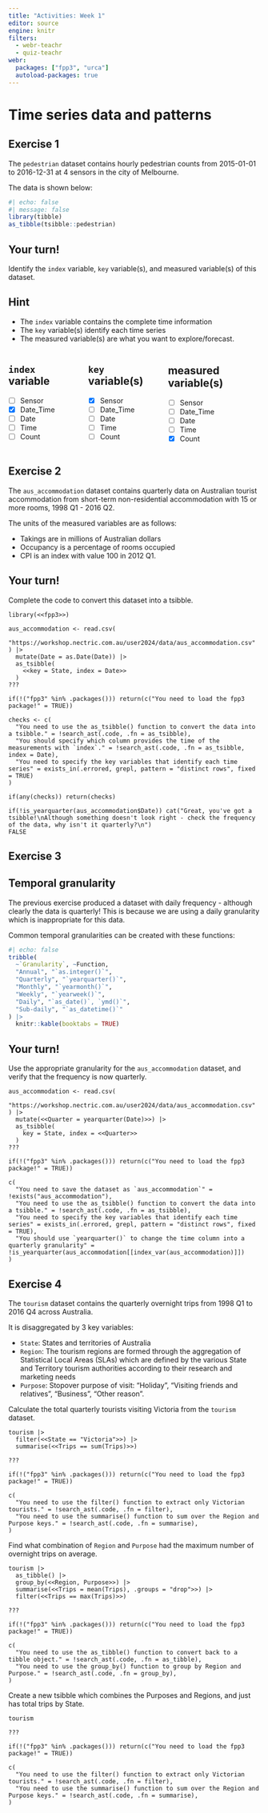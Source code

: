 ```yaml
---
title: "Activities: Week 1"
editor: source
engine: knitr
filters:
  - webr-teachr
  - quiz-teachr
webr:
  packages: ["fpp3", "urca"]
  autoload-packages: true
---
```


# Time series data and patterns

## Exercise 1

The `pedestrian` dataset contains hourly pedestrian counts from 2015-01-01 to 2016-12-31 at 4 sensors in the city of Melbourne.

The data is shown below:

```r
#| echo: false
#| message: false
library(tibble)
as_tibble(tsibble::pedestrian)
```

::: {.callout-caution}
## Your turn!

Identify the `index` variable, `key` variable(s), and measured variable(s) of this dataset.
:::

::: {.callout-tip}
## Hint

* The `index` variable contains the complete time information
* The `key` variable(s) identify each time series
* The measured variable(s) are what you want to explore/forecast.
:::

::: columns

::: {.column width="30%"}

## `index` variable
:::{.quiz-singlechoice}
- [ ] [Sensor]{hint="x"}
- [X] [Date_Time]{hint="o"}
- [ ] [Date]{hint="x"}
- [ ] [Time]{hint="x"}
- [ ] [Count]{hint="x"}
:::
:::

::: {.column width="30%"}

## `key` variable(s)
:::{.quiz-multichoice}
- [X] [Sensor]{hint="o"}
- [ ] [Date_Time]{hint="x"}
- [ ] [Date]{hint="x"}
- [ ] [Time]{hint="x"}
- [ ] [Count]{hint="x"}
:::
:::

::: {.column width="40%"}

## measured variable(s)
:::{.quiz-multichoice}
- [ ] [Sensor]{hint="x"}
- [ ] [Date_Time]{hint="x"}
- [ ] [Date]{hint="x"}
- [ ] [Time]{hint="x"}
- [X] [Count]{hint="o"}
:::
:::
:::

## Exercise 2

The `aus_accommodation` dataset contains quarterly data on Australian tourist accommodation from short-term non-residential accommodation with 15 or more rooms, 1998 Q1 - 2016 Q2.

The units of the measured variables are as follows:

* Takings are in millions of Australian dollars
* Occupancy is a percentage of rooms occupied
* CPI is an index with value 100 in 2012 Q1.

::: {.callout-caution}
## Your turn!

Complete the code to convert this dataset into a tsibble.
:::

```webr-teachr
library(<<fpp3>>)

aus_accommodation <- read.csv(
  "https://workshop.nectric.com.au/user2024/data/aus_accommodation.csv"
) |>
  mutate(Date = as.Date(Date)) |>
  as_tsibble(
    <<key = State, index = Date>>
  )
???

if(!("fpp3" %in% .packages())) return(c("You need to load the fpp3 package!" = TRUE))

checks <- c(
  "You need to use the as_tsibble() function to convert the data into a tsibble." = !search_ast(.code, .fn = as_tsibble),
  "You should specify which column provides the time of the measurements with `index`." = !search_ast(.code, .fn = as_tsibble, index = Date),
  "You need to specify the key variables that identify each time series" = exists_in(.errored, grepl, pattern = "distinct rows", fixed = TRUE)
)

if(any(checks)) return(checks)

if(!is_yearquarter(aus_accommodation$Date)) cat("Great, you've got a tsibble!\nAlthough something doesn't look right - check the frequency of the data, why isn't it quarterly?\n")
FALSE
```


## Exercise 3

:::{.callout-important}
## Temporal granularity

The previous exercise produced a dataset with daily frequency - although clearly the data is quarterly! This is because we are using a daily granularity which is inappropriate for this data.
:::

Common temporal granularities can be created with these functions:

```r
#| echo: false
tribble(
  ~`Granularity`, ~Function,
  "Annual", "`as.integer()`",
  "Quarterly", "`yearquarter()`",
  "Monthly", "`yearmonth()`",
  "Weekly", "`yearweek()`",
  "Daily", "`as_date()`, `ymd()`",
  "Sub-daily", "`as_datetime()`"
) |>
  knitr::kable(booktabs = TRUE)
```


::: {.callout-caution}
## Your turn!

Use the appropriate granularity for the `aus_accommodation` dataset, and verify that the frequency is now quarterly.
:::


```webr-teachr
aus_accommodation <- read.csv(
  "https://workshop.nectric.com.au/user2024/data/aus_accommodation.csv"
) |>
  mutate(<<Quarter = yearquarter(Date)>>) |>
  as_tsibble(
    key = State, index = <<Quarter>>
  )
???

if(!("fpp3" %in% .packages())) return(c("You need to load the fpp3 package!" = TRUE))

c(
  "You need to save the dataset as `aus_accommodation`" = !exists("aus_accommodation"),
  "You need to use the as_tsibble() function to convert the data into a tsibble." = !search_ast(.code, .fn = as_tsibble),
  "You need to specify the key variables that identify each time series" = exists_in(.errored, grepl, pattern = "distinct rows", fixed = TRUE),
  "You should use `yearquarter()` to change the time column into a quarterly granularity" = !is_yearquarter(aus_accommodation[[index_var(aus_accommodation)]])
)
```

## Exercise 4

The `tourism` dataset contains the quarterly overnight trips from 1998 Q1 to 2016 Q4 across Australia.

It is disaggregated by 3 key variables:

* `State`: States and territories of Australia
* `Region`: The tourism regions are formed through the aggregation of Statistical Local Areas (SLAs) which are defined by the various State and Territory tourism authorities according to their research and marketing needs
* `Purpose`: Stopover purpose of visit: "Holiday", "Visiting friends and relatives", "Business", "Other reason".

Calculate the total quarterly tourists visiting Victoria from the `tourism` dataset.

```webr-teachr
tourism |>
  filter(<<State == "Victoria">>) |>
  summarise(<<Trips == sum(Trips)>>)

???

if(!("fpp3" %in% .packages())) return(c("You need to load the fpp3 package!" = TRUE))

c(
  "You need to use the filter() function to extract only Victorian tourists." = !search_ast(.code, .fn = filter),
  "You need to use the summarise() function to sum over the Region and Purpose keys." = !search_ast(.code, .fn = summarise),
)
```

Find what combination of `Region` and `Purpose` had the maximum number of overnight trips on average.

```webr-teachr
tourism |>
  as_tibble() |>
  group_by(<<Region, Purpose>>) |>
  summarise(<<Trips = mean(Trips), .groups = "drop">>) |>
  filter(<<Trips == max(Trips)>>)

???

if(!("fpp3" %in% .packages())) return(c("You need to load the fpp3 package!" = TRUE))

c(
  "You need to use the as_tibble() function to convert back to a tibble object." = !search_ast(.code, .fn = as_tibble),
  "You need to use the group_by() function to group by Region and Purpose." = !search_ast(.code, .fn = group_by),
)
```

Create a new tsibble which combines the Purposes and Regions, and just has total trips by State.

```webr-teachr
tourism

???

if(!("fpp3" %in% .packages())) return(c("You need to load the fpp3 package!" = TRUE))

c(
  "You need to use the filter() function to extract only Victorian tourists." = !search_ast(.code, .fn = filter),
  "You need to use the summarise() function to sum over the Region and Purpose keys." = !search_ast(.code, .fn = summarise),
)
```
